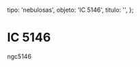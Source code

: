 
  tipo: 'nebulosas',
  objeto: 'IC 5146',
  titulo: '',
};

# IC 5146

<Imagen
  src="registro/ic-5146_20121000_1_ic-5146-15-600s-pa2.jpg"
  fecha="20121000"
/>

ngc5146